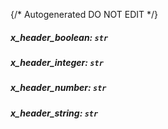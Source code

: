 {/* Autogenerated DO NOT EDIT  */}
##### **x_header_boolean:** `str`

##### **x_header_integer:** `str`

##### **x_header_number:** `str`

##### **x_header_string:** `str`

